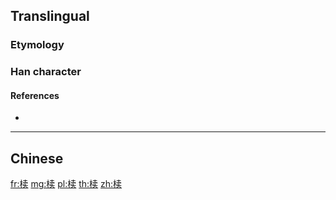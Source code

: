 {{also|櫝}}
==Translingual==

===Etymology===
{{Han simp|櫝|f=賣|t=卖}}

===Han character===
{{Han char|rn=75|rad=木|as=08|sn=12|four=|canj=DJNK|ids=⿰木卖}}

====References====
* {{Han ref|kx=0537.131|hdz=21228.040|uh=691F|ud=26911}}

----

==Chinese==
{{zh-see|櫝}}

[[fr:椟]]
[[mg:椟]]
[[pl:椟]]
[[th:椟]]
[[zh:椟]]